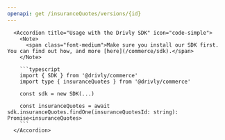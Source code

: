 ```yaml
---
openapi: get /insuranceQuotes/versions/{id}
---
```


      <Accordion title="Usage with the Drivly SDK" icon="code-simple">
        <Note>
          <span class="font-medium">Make sure you install our SDK first. You can find out how, and more [here](/commerce/sdk).</span>
        </Note>

        ```typescript
        import { SDK } from '@drivly/commerce'
        import type { insuranceQuotes } from '@drivly/commerce'

        const sdk = new SDK(...)

        const insuranceQuotes = await sdk.insuranceQuotes.findOne(insuranceQuotesId: string): Promise<insuranceQuotes>
        ```
      </Accordion>

